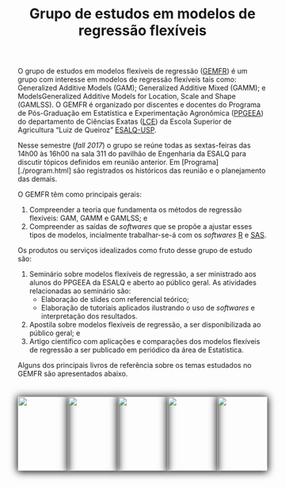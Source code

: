 % Grupo de estudos em modelos de regressão flexíveis

O grupo de estudos em modelos flexíveis de regressão ([GEMFR][gemfr]) é
um grupo com interesse em modelos de regressão flexíveis tais como:
Generalized Additive Models (GAM); Generalized Additive Mixed (GAMM); e
ModelsGeneralized Additive Models for Location, Scale and Shape
(GAMLSS). O GEMFR é organizado por discentes e docentes do Programa de
Pós-Graduação em Estatística e Experimentação Agronômica
([PPGEEA][ppgeea]) do departamento de Ciências Exatas ([LCE][lce]) da
Escola Superior de Agricultura “Luiz de Queiroz” [ESALQ-USP][esalq].

Nesse semestre (_fall 2017_) o grupo se reúne todas as sextas-feiras das
14h00 às 16h00 na sala 311 do pavilhão de Engenharia da ESALQ para
discutir tópicos definidos em reunião anterior. Em
[Programa][./program.html] são registrados os históricos das reunião e o
planejamento das demais.

O GEMFR têm como principais gerais:

1. Compreender a teoria que fundamenta os métodos de regressão
   flexíveis: GAM, GAMM e GAMLSS; e
2. Compreender as saídas de _softwares_ que se propõe a ajustar esses
   tipos de modelos, incialmente trabalhar-se-á com os _softwares_
   [R][r] e [SAS][sas].

Os produtos ou serviços idealizados como fruto desse grupo de estudo
são:

1. Seminário sobre modelos flexíveis de regressão, a ser ministrado aos
   alunos do PPGEEA da ESALQ e aberto ao público geral. As atividades
   relacionadas ao seminário são:
    * Elaboração de slides com referencial teórico;
    * Elaboração de tutoriais aplicados ilustrando o uso de _softwares_
      e interpretação dos resultados.
2. Apostila sobre modelos flexíveis de regressão, a ser disponibilizada
   ao público geral; e
3. Artigo científico com aplicações e comparações dos modelos flexíveis
   de regressão a ser publicado em periódico da área de Estatística.

Alguns dos principais livros de referência sobre os temas estudados no
GEMFR são apresentados abaixo.

<style>
.myref {
    width: 20%;
    float: left;
    text-align: center;
    margin-top: 10px;
    display: inline;
}
.myref > p > a > img {
    box-shadow: 0px 1px 15px 1px black;
}
</style>

<div class="myref">
  <a href="http://www.springer.com/gp/book/9780387953663" target="_blank">
    <img src="./images/book-deboor1978.png" width=150px>
  </a>
</div>

<div class="myref">
  <a href="https://www.crcpress.com/Generalized-Additive-Models/Hastie-Tibshirani/p/book/9780412343902" target="_blank">
    <img src="./images/book-hastie1990.png" width=150px>
  </a>
</div>

<div class="myref">
  <a href="http://www.springer.com/de/book/9781475736830" target="_blank">
    <img src="./images/book-gu2002.png" width=150px>
  </a>
</div>

<div class="myref">
  <a href="https://www.crcpress.com/Generalized-Additive-Models-An-Introduction-with-R-Second-Edition/Wood/p/book/9781498728331" target="_blank">
    <img src="./images/book-wood2006.png" width=150px>
  </a>
</div>

<div class="myref">
  <a href="https://www.crcpress.com/Smoothing-Splines-Methods-and-Applications/Wang/p/book/9781420077551" target="_blank">
    <img src="./images/book-wang2011.png" width=150px>
  </a>
</div>
<div style="display: -webkit-inline-box;">
</div>


```r

cat(paste0(
    "<div id='update-message'>",
    format(Sys.time(),
           format = "Atualizado em %d de %B de %Y."),
    "</div>"),
    sep = "\n")

```

<!--------------------------------------------- -->
<!-- links -->
[gemfr]: https://jreduardo.github.io/grupo-esalq/
[ppgeea]: http://www.esalq.usp.br/pg/programas/estatistica/
[lce]: http://www.lce.esalq.usp.br/
[esalq]: http://www.esalq.usp.br/
[r]: https://www.r-project.org/
[sas]: https://www.sas.com
